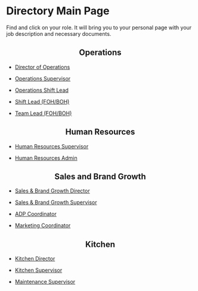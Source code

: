 # Directory Main Page

Find and click on your role. It will bring you to your personal page with your job description and necessary documents. 


<div style="text-align: center;">
## Operations
</div>

- [Director of Operations](https://cfasi.github.io/cfasimain/opdir.html)

- [Operations Supervisor](https://cfasi.github.io/cfasimain/opsup.html) 

- [Operations Shift Lead](https://cfasi.github.io/cfasimain/opsl.html)

- [Shift Lead (FOH/BOH)](https://cfasi.github.io/cfasimain/shiftlead.html)

- [Team Lead (FOH/BOH)](https://cfasi.github.io/cfasimain/teamlead.html)

<div style="text-align: center;">
## Human Resources  
</div>

- [Human Resources Supervisor](https://cfasi.github.io/cfasimain/HRsup.html)

- [Human Resources Admin](https://cfasi.github.io/cfasimain/HRadmin.html) 


<div style="text-align: center;">
## Sales and Brand Growth
</div>

- [Sales & Brand Growth Director](https://cfasi.github.io/cfasimain/SBGdir.html) 

- [Sales & Brand Growth Supervisor](https://cfasi.github.io/cfasimain/SBGsup.html) 

- [ADP Coordinator](https://cfasi.github.io/cfasimain/ADPCoor.html) 

- [Marketing Coordinator](https://cfasi.github.io/cfasimain/MarketingCoor.html)


<div style="text-align: center;">
## Kitchen 
</div>

- [Kitchen Director](https://cfasi.github.io/cfasimain/kitchendir.html)

- [Kitchen Supervisor](https://cfasi.github.io/cfasimain/kitchensup.html)

- [Maintenance Supervisor](https://cfasi.github.io/cfasimain/maintenancesup.html) 



